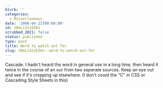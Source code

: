 ```yaml
---
blurb: ''
categories:
  - Miscellaneous
date: '2006-04-21T00:00:00'
id: 20eLiInjEI6z
scrubbed_2021: false
status: published
type: post
title: Word to watch out for
slug: 20eLiInjEI6z--word-to-watch-out-for
---
```


Cascade. I hadn't heard the word in general use in a long time,
then heard it twice in the course of an our from two seperate
sources. Keep an eye out and see if it's cropping up elsewhere. (I
don't count the "C" in CSS or Cascading Style Sheets in this)
